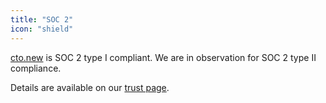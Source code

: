 ```yaml
---
title: "SOC 2"
icon: "shield"
---
```


[cto.new](http://cto.new) is SOC 2 type I compliant. We are in observation for SOC 2 type II compliance.

Details are available on our [trust page](https://trust.delve.co/engine-labs).